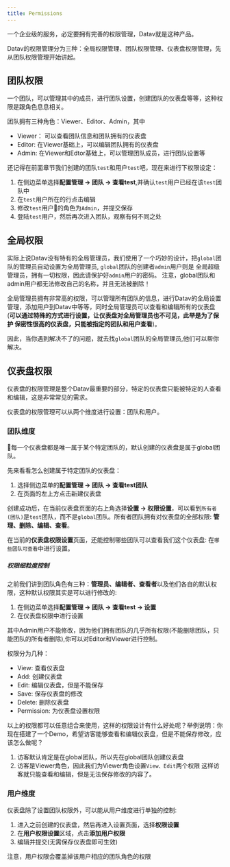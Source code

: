 ```yaml
---
title: Permissions
---
```



一个企业级的服务，必定要拥有完善的权限管理，Datav就是这种产品。

Datav的权限管理分为三种：全局权限管理、团队权限管理、仪表盘权限管理，先从团队权限管理开始讲起。

## 团队权限
一个团队，可以管理其中的成员，进行团队设置，创建团队的仪表盘等等，这种权限是跟角色息息相关。

团队拥有三种角色：Viewer、Editor、Admin，其中
- Viewer： 可以查看团队信息和团队拥有的仪表盘
- Editor: 在Viewer基础上，可以编辑团队拥有的仪表盘
- Admin: 在Viewer和Edtor基础上，可以管理团队成员，进行团队设置等

还记得在前面章节我们创建的团队`test`和用户`test`吧，现在来进行下权限设定：
1. 在侧边菜单选择**配置管理 -> 团队 -> 查看test**,并确认`test`用户已经在该`test`团队中
2. 在`test`用户所在的行点击编辑
3. 修改`test`用户的角色为`Admin`，并提交保存
4. 登陆`test`用户，然后再次进入团队，观察有何不同之处


## 全局权限
实际上说Datav没有特有的全局管理员，我们使用了一个巧妙的设计，把`global`团队的管理员自动设置为全局管理员, `global`团队的创建者`admin`用户则是
全局超级管理员，拥有一切权限，因此请保护好`admin`用户的密码。
<TipCompat>注意，global团队和admin用户都无法修改自己的名称，并且无法被删除！</TipCompat>

全局管理员拥有非常高的权限，可以管理所有团队的信息，进行Datav的全局设置管理，添加用户到Datav中等等，同时全局管理员可以查看和编辑所有的仪表盘(**可以通过特殊的方式进行设置，让仪表盘对全局管理员也不可见，此举是为了保护
保密性很高的仪表盘，只能被指定的团队和用户查看**)。

因此，当你遇到解决不了的问题，就去找`global`团队的全局管理员,他们可以帮你解决。

## 仪表盘权限
仪表盘的权限管理是整个Datav最重要的部分，特定的仪表盘只能被特定的人查看和编辑，这是非常常见的需求。

仪表盘的权限管理可以从两个维度进行设置：团队和用户。

### 团队维度
每一个仪表盘都是唯一属于某个特定团队的，默认创建的仪表盘是属于global团队。

先来看看怎么创建属于特定团队的仪表盘：
1. 选择侧边菜单的**配置管理 -> 团队 -> 查看test团队**
2. 在页面的左上方点击新建仪表盘

创建成功后，在当前仪表盘页面的右上角选择**设置 -> 权限设置**，可以看到`所有者(团队)`是`test`团队，而不是`global`团队。所有者团队拥有对仪表盘的全部权限: **管理、删除、编辑、查看**。

在当前的**仪表盘权限设置**页面，还能控制哪些团队可以查看我们这个仪表盘: 在`哪些团队可查看`中进行设置。

##### 权限细粒度控制
之前我们讲到团队角色有三种：**管理员、编辑者、查看者**以及他们各自的默认权限，这种默认权限其实是可以进行修改的:
1. 在侧边菜单选择**配置管理 -> 团队 -> 查看test -> 设置**
2. 在仪表盘权限中进行设置

其中Admin用户不能修改，因为他们拥有团队的几乎所有权限(不能删除团队，只能团队的所有者删除),你可以对Editor和Viewer进行控制。

权限分为几种：
- View: 查看仪表盘
- Add: 创建仪表盘
- Edit: 编辑仪表盘，但是不能保存
- Save: 保存仪表盘的修改
- Delete: 删除仪表盘
- Permission: 为仪表盘设置权限

以上的权限都可以任意组合来使用，这样的权限设计有什么好处呢？举例说明：你现在搭建了一个Demo，希望访客能够查看和编辑仪表盘，但是不能保存修改，应该怎么做呢？
1. 访客默认肯定是在global团队，所以先在global团队创建仪表盘
2. 访客是Viewer角色，因此我们为Viewer角色设置`View、Edit`两个权限
这样访客就只能查看和编辑，但是无法保存修改的内容了。


### 用户维度
仪表盘除了设置团队权限外，可以能从用户维度进行单独的控制:
1. 进入之前创建的仪表盘，然后再进入设置页面，选择**权限设置**
2. 在**用户权限设置**区域，点击**添加用户权限**
3. 编辑并提交(无需保存仪表盘即可生效)

<TipCompat>注意，用户权限会覆盖掉该用户相应的团队角色的权限</TipCompat>



